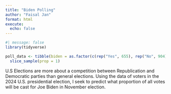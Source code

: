 ```yaml
---
title: "Biden Polling"
author: "Faisal Jan"
format: html
execute: 
  echo: false
---
```


```r
#| message: false
library(tidyverse)

poll_data <- tibble(biden = as.factor(c(rep("Yes", 655), rep("No", 904)))) |>
  slice_sample(prop = 1)
```

U.S Elections are more about a competition between Republication and Democratic parties than general elections. Using the data of voters in the 2024 U.S. presidential election, I seek to predict what proportion of all votes will be cast for Joe Biden in November election.